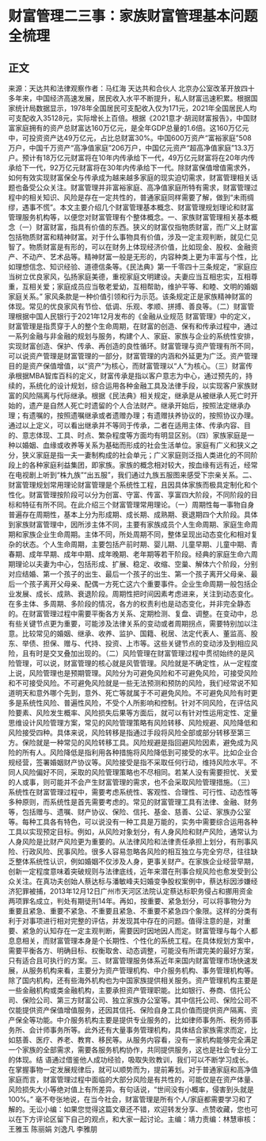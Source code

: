 # 财富管理二三事：家族财富管理基本问题全梳理
## 正文
来源：天达共和法律观察作者：马红海 天达共和合伙人 北京办公室改革开放四十多年来，中国经济高速发展，居民收入水平不断提升，私人财富迅速积累。根据国家统计局数据显示，1978年全国居民可支配收入仅为171元，2021年全国居民人均可支配收入35128元，实际增长上百倍。根据《2021意才·胡润财富报告》，中国财富家庭拥有的资产总财富达160万亿元，是全年GDP总量的1.6倍。这160万亿元中，可投资资产达49万亿元，占比总财富30%。中国600万资产“富裕家庭”508万户，中国千万资产“高净值家庭”206万户，中国亿元资产“超高净值家庭”13.3万户。预计有18万亿元财富将在10年内传承给下一代，49万亿元财富将在20年内传承给下一代，92万亿元财富将在30年内传承给下一代。除财富保值增值需求外，如何有效实现财富保全与传承成为越来越多家庭的现实迫切需求，财富管理相关话题也备受公众关注。财富管理并非富裕家庭、高净值家庭所特有需求，财富管理过程中的相关知识、风险是存在一定共性的，普通家庭同样需要了解，做到“未雨绸缪，遇事不慌”。本文主要介绍几个财富管理基本概念、财富管理规划理论和财富管理服务机构等，以便您对财富管理有个整体概念。一、家族财富管理相关基本概念（一）财富财富，指具有价值的东西。狭义的财富仅指物质财富，而广义上财富包括物质财富和精神财富。对于什么事物具有价值，涉及一定主观判断，就见仁见智了。物质财富是有形的，可以在财务上体现经济价值，比如现金、股权、金融资产、不动产、艺术品等。精神财富一般是无形的，内容种类上更为丰富与个性，比如理想信念、知识经验、道德信条等。《民法典》第一千零四十三条规定，“家庭应当树立优良家风，弘扬家庭美德，重视家庭文明建设。夫妻应当互相忠实，互相尊重，互相关爱；家庭成员应当敬老爱幼，互相帮助，维护平等、和睦、文明的婚姻家庭关系。” 家风条款是一种价值引领和行为示范。该条规定正是家族精神财富的体现。常见的优良家风有节俭、低调、乐观、孝顺、拼搏、善良等。（二）财富管理根据中国人民银行于2021年12月发布的《金融从业规范 财富管理》中的定义，财富管理是指贯穿于人的整个生命周期，在财富的创造、保有和传承过程中，通过一系列金融与非金融的规划与服务，构建个人、家庭、家族与企业的系统性安排，实现财富创造、保护、传承、再创造的良性循环。财富管理与资产管理有所不同，可以说资产管理是财富管理的一部分，财富管理的内涵和外延更为广泛。资产管理目的是资产保值增值，以“资产”为核心，而财富管理以“人”为核心。（三）财富传承根据MBA智库百科的定义，财富传承是指以客户意志为中心，通过预先的，持续的，系统化的设计规划，综合运用各种金融工具及法律手段，以实现客户家族财富的风险隔离与代际继承。根据《民法典》相关规定，继承是从被继承人死亡时开始的，遗产是自然人死亡时遗留的个人合法财产。继承开始后，按照法定继承办理；有遗嘱的，按照遗嘱继承或者遗赠办理；有遗赠扶养协议的，按照协议办理。通过以上定义，可以看出继承并不等同于传承，二者在适用主体、传承内容、目的、意志体现、工具、时点、繁杂程度等方面均有明显区别。（四）家族家庭是一种以婚姻、血缘或收养等关系为基础而形成的社会生活单位。家庭有广义和狭义之分，狭义家庭是指一夫一妻制构成的社会单元；广义家庭则泛指人类进化的不同阶段上的各种家庭利益集团，即家族。家族的概念相对较大，按血缘有远有近，经常在电视剧上听到“株九族”“出五服”，我们通过九族五服图来感受下宗亲关系。二、财富管理规划常用理论财富管理是个系统性工程，且因具体家族而极具定制化和个性化。财富管理按阶段可以分为创富、守富、传富、享富四大阶段，不同阶段的目标和特征有所不同。在此介绍三个财富管理常用理论。（一）周期性每一事物自身普遍存在周期性，基本上分为形成期、成长期、成熟期、衰退期四个大阶段。具体到家族财富管理中，因所涉主体不同，主要有家族成员个人生命周期、家庭生命周期和家族企业生命周期。主体不同，所处周期不同，整体呈现出动态变化和相对复杂的状态。个人生命周期，主要包括产前时期、婴儿期、儿童早期、儿童中期、青春期、成年早期、成年中期、成年晚期、老年期等若干阶段。经典的家庭生命六周期理论以夫妻为中心，包括形成、扩展、稳定、收缩、空巢、解体六个阶段，分别对应结婚、第一个孩子的出生、最后一个孩子的出生、第一个孩子离开父母亲、最后一个孩子离开父母亲、配偶一方死亡这六个重要事件。企业生命周期一般包括企业发展、成长、成熟、衰退阶段。周期性把时间因素考虑进来，关注到动态变化。在多主体、多周期、多阶段的情况，各方的权责利也是动态变化，并非完全静态的。在财富管理过程中需要平衡各方关系、定期检测、复盘、调整。在变动中，总有些关键节点更为重要，可能涉及法律关系的变动或者周期拐点，需要特别加以注意。比较常见的婚姻、继承、收养、监护、国籍、税居、法定代表人、董监高、股东、举债、担保、赠与、代持、投资、上市等。这些关键节点的变动涉及到相应风险，且有时是交叉叠加出现的。（二）风险管理在财富管理过程中贯彻始终的是风险管理，可以说，财富管理的核心就是风管管理。风险就是不确定性，从一定程度上说，风险管理也是预期管理。风险分为可避免风险和不可避免风险，可接受风险和不可接受风险。不可避免风险就是一些无法预测和预防的风险，我们经常说不知道明天和意外哪个先到，意外、死亡等就属于不可避免风险。不可避免风险有时更多是系统性风险、普遍性风险，不受个人所影响和控制。针对不同风险，在评估风险要素、风险发生概率、风险损失后果等方面后，就可以有针对性运用定性、定量思维设计风险管理方案，常见的风险管理策略有风险转移、风险规避、风险降低和风险接受四种。具体来说，风险转移是指通过手段将风险全部或部分转移至第三方。保险就是一种常见的风险转移工具。风险规避是指回避风险因素，避免成为风险的所有人。风险降低是指利用各种措施将风险降低到可接受的水平。比如企业合规经营，签署婚姻财产协议等。风险接受是指不采取任何行动，维持风险水平。不同人风险偏好不同，采取的风险管理策略也不尽相同。若某人没有需要担忧、关爱的人或事，则可能并不会产生财富管理的需求，也不会采取风险管理措施。（三）系统性在财富管理过程中，需要考虑系统性、客观性、合理性、可行性、动态性等多种原则，而系统性是首先需要考虑的。常见的财富管理工具有法律、金融、财务等，包括赠与、遗嘱、财产协议、保险、信托、基金、慈善、公证、家族办公室等。每种工具各有特色，可以说没有一种工具是万能的，实务中需要综合运用各种工具以实现预定目标。例如，从风险对象划分，有人身风险和财产风险，通常认为人身风险是比财产风险更为重要的。从法律风险和法律责任承担上划分，有刑事风险、行政风险、民事风险。很多人容易忽略各风险的相互独立与完全穷尽，往往缺乏整体系统性认识，例如婚姻不仅涉及人身，更事关财产。在家族企业经营早期，创新一定程度意味着突破规则与法律底线，近年来潜在刑事合规风险也愈发受到公众关注。在真功夫创始人蔡达标与潘敏峰夫妇婚变争股权案例中，蔡达标因涉嫌经济犯罪被捕，2013年12月12日广州市天河区法院认定蔡达标职务侵占和挪用资金两项罪名成立，判处有期徒刑14年。再如，按重要、紧急划分，可以将事物分为重要且紧急、重要不紧急、不重要且紧急、不重要不紧急四个象限。这样的分类有利于对事项进行相对完整的评估，并发现其中存在的问题。值得注意的是，对重要、紧急的认知存在一定主观判断，需要因时因地因人而定。财富管理与每个人都息息相关，而财富管理本身是个长期性、个性化的系统工程。在具体规划方案中，需要平衡各方、明确目标、权衡取舍、动态调整，可能没有所谓完美的最好方案，只有适合且可执行的方案。三、财富管理服务体系近年来国内财富管理市场快速发展，从服务机构来看，主要分为资产管理机构、中介服务机构、事务管理机构等。除了国内机构，还有些海外机构也为中国家族提供相关服务。资产管理机构主要是一些金融机构或类金融机构，主要承担资产管理职能。比如银行、券商、信托公司、保险公司、第三方财富公司、独立家族办公室等。其中信托公司、保险公司不仅能提供资产保值增值服务，还因其信托、保险自身工具价值而提供资产隔离、资产保全等功能。中介服务机构主要是提供专业服务的，比如律师事务所、税务师事务所、会计师事务所等。此外还有大量事务管理机构，具体结合家族需求而定，比如慈善、医疗、养老、教育、移民等。从服务内容看，没有一家机构能够完全满足一个家族的全部需求，需要各服务机构协作，共同提供服务，这也是社会专业分工的体现。结 语通过借鉴他人成功经验，吸取失败教训，我们可以不断学习成长。在掌握事物一定发展规律后，就可以顺势而为，提前筹划。对于普通家庭和高净值家庭而言，财富管理过程中面临的大部分风险是有共性的，可能仅是在资产体量、风险损失大小等绝对值上有所差异。有句话说，“世间没有小概率，侵害到头就是100%。” 毫不夸张地说，在当今社会，财富管理是所有个人/家庭都需要学习和了解的。无讼小编：如果您觉得这篇文章还不错，欢迎转发分享、点赞收藏，您也可以在下方评论区留下自己的观点，和大家一起讨论。主编：靖力责编：林慧审核：王雅玉 陈丽娟 刘逸凡 李雅朋